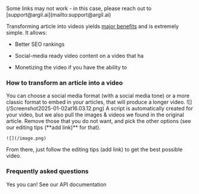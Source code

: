 ###



<Note>
  Some links may not work - in this case, please reach out to [support@argil.ai](mailto:support@argil.ai)
</Note>

Transforming article into videos yields <u>major benefits</u> and is extremely simple. It allows:

* Better SEO rankings&#x20;

* Social-media ready video content on a video that ha

* Monetizing the video if you have the ability to

### How to transform an article into a video

<Steps>
  <Step title="Click new video > Article to video">

  </Step>

  <Step title="Paste the link of your article and choose the format">
    You can choose a social media format (with a social media tone) or a more classic format to embed in your articles, that will produce a longer video. ![](/Screenshot2025-01-02at16.03.12.png)
  </Step>

  <Step title="Pick the avatar of your choice">

  </Step>

  <Step title="Review the generated script and media">
    A script is automatically created for your video, but we also pull the images & videos we found in the original article. Remove those that you do not want, and pick the other options (see our editing tips (**add link)** for that).

    ![](/image.png)
  </Step>

  <Step title="Click generate to arrive in the studio">
    From there, just follow the editing tips (add link) to get the best possible video.
  </Step>
</Steps>

### Frequently asked questions

<Accordion title="Can I use Article to video via API?" defaultOpen={false}>
  Yes you can! See our API documentation
</Accordion>
